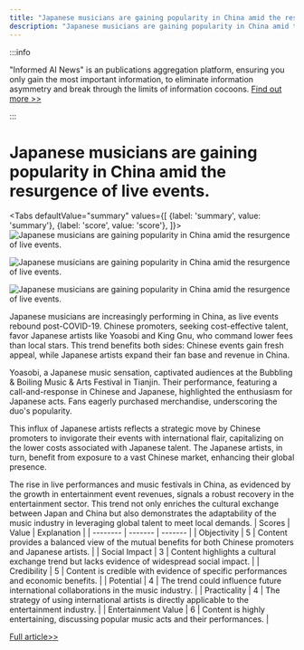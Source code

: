 ```yaml
---
title: "Japanese musicians are gaining popularity in China amid the resurgence of live events."
description: "Japanese musicians are gaining popularity in China amid the resurgence of live events."
---
```



:::info

"Informed AI News" is an publications aggregation platform, ensuring you only gain the most important information, to eliminate information asymmetry and break through the limits of information cocoons.  [Find out more >>](/)

:::

# Japanese musicians are gaining popularity in China amid the resurgence of live events.


<Tabs
	defaultValue="summary"
	values={[
	{label: 'summary', value: 'summary'},
	{label: 'score', value: 'score'},
]}>
<TabItem value="summary">
<img
  src="https://image.informedainews.com/2024/06/Ent-574-1717983530-0.jpg"
  alt="Japanese musicians are gaining popularity in China amid the resurgence of live events."
/>

<img
  src="https://image.informedainews.com/2024/06/Ent-n8E-1717983530-1.jpg"
  alt="Japanese musicians are gaining popularity in China amid the resurgence of live events."
/>

<img
  src="https://image.informedainews.com/2024/06/Ent-xXv-1717983530-2.jpg"
  alt="Japanese musicians are gaining popularity in China amid the resurgence of live events."
/>



Japanese musicians are increasingly performing in China, as live events rebound post-COVID-19. Chinese promoters, seeking cost-effective talent, favor Japanese artists like Yoasobi and King Gnu, who command lower fees than local stars. This trend benefits both sides: Chinese events gain fresh appeal, while Japanese artists expand their fan base and revenue in China.

Yoasobi, a Japanese music sensation, captivated audiences at the Bubbling & Boiling Music & Arts Festival in Tianjin. Their performance, featuring a call-and-response in Chinese and Japanese, highlighted the enthusiasm for Japanese acts. Fans eagerly purchased merchandise, underscoring the duo's popularity.

This influx of Japanese artists reflects a strategic move by Chinese promoters to invigorate their events with international flair, capitalizing on the lower costs associated with Japanese talent. The Japanese artists, in turn, benefit from exposure to a vast Chinese market, enhancing their global presence.

The rise in live performances and music festivals in China, as evidenced by the growth in entertainment event revenues, signals a robust recovery in the entertainment sector. This trend not only enriches the cultural exchange between Japan and China but also demonstrates the adaptability of the music industry in leveraging global talent to meet local demands.
</TabItem>
<TabItem value="score">
	| Scores     | Value   | Explanation |
	| -------- | ------- | ------- |
	| Objectivity  | 5    | Content provides a balanced view of the mutual benefits for both Chinese promoters and Japanese artists.    |
	| Social Impact | 3     | Content highlights a cultural exchange trend but lacks evidence of widespread social impact.    |
	| Credibility    | 5    | Content is credible with evidence of specific performances and economic benefits.    |
	| Potential    | 4    | The trend could influence future international collaborations in the music industry.    |
	| Practicality    | 4    | The strategy of using international artists is directly applicable to the entertainment industry.    |
	| Entertainment Value    | 6    | Content is highly entertaining, discussing popular music acts and their performances.    |
</TabItem>
</Tabs>

[Full article>>](https://asia.nikkei.com/Business/Media-Entertainment/More-Japanese-musicians-perform-in-China-as-live-events-return)

